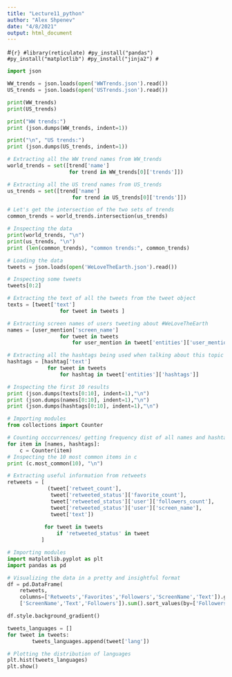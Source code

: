 ```yaml
---
title: "Lecture11_python"
author: "Alex Shpenev"
date: "4/8/2021"
output: html_document
---
```



#```{r}
#library(reticulate)
#py_install("pandas")
#py_install("matplotlib")
#py_install("jinja2")
#```

```python
import json 

WW_trends = json.loads(open('WWTrends.json').read())
US_trends = json.loads(open('USTrends.json').read())

print(WW_trends)
print(US_trends)
```


```python
print("WW trends:")
print (json.dumps(WW_trends, indent=1))

print("\n", "US trends:")
print (json.dumps(US_trends, indent=1))
```



```python
# Extracting all the WW trend names from WW_trends
world_trends = set([trend['name']                    
                    for trend in WW_trends[0]['trends']])

# Extracting all the US trend names from US_trends
us_trends = set([trend['name'] 
                     for trend in US_trends[0]['trends']]) 

# Let's get the intersection of the two sets of trends
common_trends = world_trends.intersection(us_trends)

# Inspecting the data
print(world_trends, "\n")
print(us_trends, "\n")
print (len(common_trends), "common trends:", common_trends)
```

```python
# Loading the data
tweets = json.loads(open('WeLoveTheEarth.json').read())

# Inspecting some tweets
tweets[0:2]
```

```python
# Extracting the text of all the tweets from the tweet object
texts = [tweet['text'] 
                 for tweet in tweets ]

# Extracting screen names of users tweeting about #WeLoveTheEarth
names = [user_mention['screen_name'] 
                 for tweet in tweets
                     for user_mention in tweet['entities']['user_mentions']]

# Extracting all the hashtags being used when talking about this topic
hashtags = [hashtag['text'] 
             for tweet in tweets
                 for hashtag in tweet['entities']['hashtags']]

# Inspecting the first 10 results
print (json.dumps(texts[0:10], indent=1),"\n")
print (json.dumps(names[0:10], indent=1),"\n")
print (json.dumps(hashtags[0:10], indent=1),"\n")
```

```python
# Importing modules
from collections import Counter

# Counting occcurrences/ getting frequency dist of all names and hashtags
for item in [names, hashtags]:
    c = Counter(item)    
# Inspecting the 10 most common items in c
print (c.most_common(10), "\n")
```

```python
# Extracting useful information from retweets
retweets = [
             (tweet['retweet_count'], 
              tweet['retweeted_status']['favorite_count'],
              tweet['retweeted_status']['user']['followers_count'],
              tweet['retweeted_status']['user']['screen_name'],
              tweet['text']) 
            
            for tweet in tweets 
                if 'retweeted_status' in tweet
           ]
```

```python
# Importing modules
import matplotlib.pyplot as plt
import pandas as pd

# Visualizing the data in a pretty and insightful format
df = pd.DataFrame(
    retweets, 
    columns=['Retweets','Favorites','Followers','ScreenName','Text']).groupby(
    ['ScreenName','Text','Followers']).sum().sort_values(by=['Followers'], ascending=False)

df.style.background_gradient()
```

```python
tweets_languages = []
for tweet in tweets:
        tweets_languages.append(tweet['lang'])

# Plotting the distribution of languages
plt.hist(tweets_languages)
plt.show()
```

